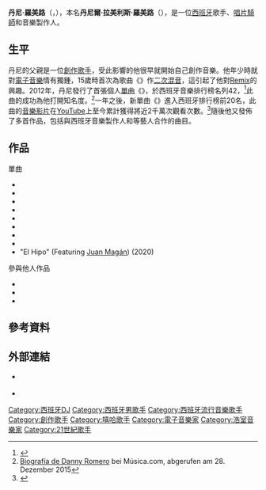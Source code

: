 {{noteTA
|T=zh-tw:丹尼·羅米洛; zh-hk:丹尼·羅美路; zh-mo:丹尼·羅美路; zh-cn:丹尼·罗梅罗;
|1=zh-tw:丹尼·羅米洛; zh-hk:丹尼·羅美路; zh-mo:丹尼·羅美路; zh-cn:丹尼·罗梅罗;
|2=zh-tw:丹尼爾·拉米瑞茲·羅米洛; zh-hk:丹奴·拉美利斯·羅美路; zh-mo:丹尼爾·拉美利斯·羅美路; zh-cn:丹尼尔·拉米雷斯·罗梅罗;
}}

{{Infobox musical artist <!-- For individuals; see Wikipedia:WikiProject_Musicians -->
| name            = 丹尼·羅美路<br />{{lang|es|Danny Romero}}
| image           = 
| caption         = 
| background      = 男歌手
| birth_name      = 丹尼爾·拉美利斯·羅美路
| alias           = 
| birth_date      = {{Birth date and age|1995|05|21|df=yes}}
| death_date      =
| birth_place     = {{ESP}}[[拉斯帕爾馬斯|拉斯帕爾馬斯]]
| origin          = {{ESP}}
| genre           = {{tsl|en|Latin house|拉丁浩室音樂}}，{{tsl|es|Electro latino|拉丁電子音樂}}
| occupation      = [[創作歌手|創作歌手]]、[[唱片騎師|唱片騎師]]
| instrument      = 主唱
| years_active    = 2012年至今
| label           = [[索尼音樂娛樂|西班牙索尼音樂娛樂]]<ref>{{cite web |url=https://www.sonymusic.es/artista/danny-romero/ |title=Sony Music España: Danny Romero |author=<!--Not stated--> |website=sonymusic.es |language=es |access-date=2020-02-11}}</ref>
| website         = {{URL|http://www.dannyromero.es}}
}}

'''丹尼·羅美路'''（{{lang-es|'''Danny Romero'''}}，{{bd|1995年|5月21日}}），本名'''丹尼爾·拉美利斯·羅美路'''（{{lang|es|'''Daniel Ramírez Romero'''}}），是一位[[西班牙人|西班牙]]歌手、[[唱片騎師|唱片騎師]]和音樂製作人。

== 生平 ==
丹尼的父親是一位[[創作歌手|創作歌手]]，受此影響的他很早就開始自己創作音樂。他年少時就對[[電子音樂|電子音樂]]情有獨鍾，15歲時首次為歌曲《{{lang|es|Campanera}}》作[[重混|二次混音]]，這引起了他對[[Remix|Remix]]的興趣。2012年，丹尼發行了首張個人[[單曲|單曲]]《{{lang|es|Agáchate}}》，於西班牙音樂排行榜名列42，<ref name="CDJa">{{cite web |url=http://www.spanishcharts.com/search.asp?cat=s&search=Danny+Romero |title=Search: Danny Romero |accessdate=2017-04-02 |publisher=spanishcharts.com |archive-date=2020-02-04 |archive-url=https://web.archive.org/web/20200204194801/https://spanishcharts.com/search.asp?cat=s&search=Danny+Romero }}</ref>此曲的成功為他打開知名度。<ref name="bio">[http://www.musica.com/letras.asp?biografia=44071 Biografía de Danny Romero] {{Wayback|url=http://www.musica.com/letras.asp?biografia=44071 |date=20161218070620 }} bei Música.com, abgerufen am 28. Dezember 2015</ref>一年之後，新單曲《{{lang|es|Motívate}}》進入西班牙排行榜前20名，此曲的[[音樂影片|音樂影片]]在[[YouTube|YouTube]]上至今累計獲得將近2千萬次觀看次數。<ref>{{YouTube|KZ0F7i5I4XU|Danny Romero - Motívate}}</ref>隨後他又發佈了多首作品，包括與西班牙音樂製作人{{tsl|en|José de Rico|荷西·德·力柯}}和{{tsl|en|Juan Magán|胡安·馬甘}}等藝人合作的曲目。

== 作品 ==
;單曲
* {{lang|es|''Agáchate'' (2012)}}
* {{lang|es|''Motívate'' (2013)}}
* {{lang|es|''Cosas locas'' (2014)}}
* {{lang|es|''18 años'' (feat. {{link-en|Juan Magán}}, 2015)}}
* {{lang|es|''Bandida'' (feat. [[馬盧瑪|馬盧瑪]], 2015)}}
* {{lang|es|''Punto final'' (2015)}}
* {{lang|es|''La Oportunidad'' (feat. Carlitos Rossy, 2016)}}
* {{lang|es|''No Creo en el Amor'' (feat. Sanco, 2016)}}
* "El Hipo" (Featuring [[Juan_Magán|Juan Magán]]) (2020)

;參與他人作品
* {{lang|en|''I Feel Alone'' / David Cuello (feat. Danny Romero) (2011)}}
* {{lang|es|''Soltera'' / {{link-en|José de Rico}} (feat. Danny Romero & {{link-en|Fito Blanko}}) (2014)}}
* {{lang|es|''Darte +'' / {{link-en|José de Rico}} (feat. Danny Romero) (2015)}}

== 參考資料 ==
{{Reflist}}

== 外部連結 ==
* {{Official website|http://www.dannyromero.es}} {{Es icon}}
* {{youtube|user=DannyRomeroVEVO}}

{{Authority control}}

{{DEFAULTSORT:Romero, Danny}}
[[Category:西班牙DJ|Category:西班牙DJ]]
[[Category:西班牙男歌手|Category:西班牙男歌手]]
[[Category:西班牙流行音樂歌手|Category:西班牙流行音樂歌手]]
[[Category:創作歌手|Category:創作歌手]]
[[Category:嘻哈歌手|Category:嘻哈歌手]]
[[Category:電子音樂家|Category:電子音樂家]]
[[Category:浩室音樂家|Category:浩室音樂家]]
[[Category:21世紀歌手|Category:21世紀歌手]]